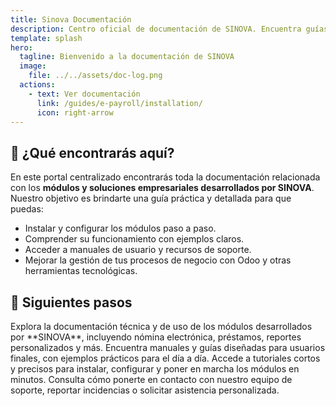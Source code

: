 ```yaml
---
title: Sinova Documentación
description: Centro oficial de documentación de SINOVA. Encuentra guías, manuales e instructivos para configurar, instalar y utilizar de manera eficiente cada uno de los módulos desarrollados por nuestra compañía.
template: splash
hero:
  tagline: Bienvenido a la documentación de SINOVA
  image:
    file: ../../assets/doc-log.png
  actions:
    - text: Ver documentación
      link: /guides/e-payroll/installation/
      icon: right-arrow
---
```



## 📖 ¿Qué encontrarás aquí?

En este portal centralizado encontrarás toda la documentación relacionada con los **módulos y soluciones empresariales desarrollados por SINOVA**.  
Nuestro objetivo es brindarte una guía práctica y detallada para que puedas:

- Instalar y configurar los módulos paso a paso.  
- Comprender su funcionamiento con ejemplos claros.  
- Acceder a manuales de usuario y recursos de soporte.  
- Mejorar la gestión de tus procesos de negocio con Odoo y otras herramientas tecnológicas.  

## 🚀 Siguientes pasos

<CardGrid stagger>
	<Card title="📦 Productos" icon="package" href="/guides/products/">
		Explora la documentación técnica y de uso de los módulos desarrollados por **SINOVA**, incluyendo nómina electrónica, préstamos, reportes personalizados y más.
	</Card>
	<Card title="📑 Documentos para el usuario" icon="document" href="/guides/user-documents/">
		Encuentra manuales y guías diseñadas para usuarios finales, con ejemplos prácticos para el día a día.
	</Card>
	<Card title="⚡ Guías rápidas" icon="bolt" href="/guides/quick-start/">
		Accede a tutoriales cortos y precisos para instalar, configurar y poner en marcha los módulos en minutos.
	</Card>
	<Card title="🛠️ Soporte técnico" icon="support" href="/guides/support/">
		Consulta cómo ponerte en contacto con nuestro equipo de soporte, reportar incidencias o solicitar asistencia personalizada.
	</Card>
</CardGrid>

